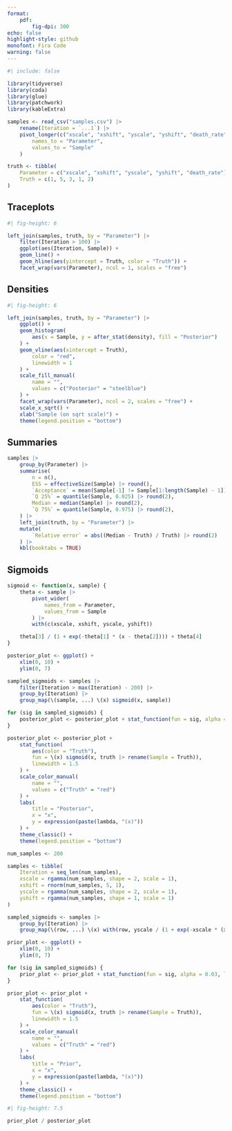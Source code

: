 ```yaml
---
format:
    pdf:
        fig-dpi: 300
echo: false
highlight-style: github
monofont: Fira Code
warning: false
---
```


```r
#| include: false

library(tidyverse)
library(coda)
library(glue)
library(patchwork)
library(kableExtra)

samples <- read_csv("samples.csv") |>
    rename(Iteration = `...1`) |>
    pivot_longer(c("xscale", "xshift", "yscale", "yshift", "death_rate"),
        names_to = "Parameter",
        values_to = "Sample"
    )

truth <- tibble(
    Parameter = c("xscale", "xshift", "yscale", "yshift", "death_rate"),
    Truth = c(1, 5, 3, 1, 2)
)
```

## Traceplots

```r
#| fig-height: 6

left_join(samples, truth, by = "Parameter") |>
    filter(Iteration > 100) |>
    ggplot(aes(Iteration, Sample)) +
    geom_line() +
    geom_hline(aes(yintercept = Truth, color = "Truth")) +
    facet_wrap(vars(Parameter), ncol = 1, scales = "free")
```

\pagebreak

## Densities

```r
#| fig-height: 6

left_join(samples, truth, by = "Parameter") |>
    ggplot() +
    geom_histogram(
        aes(x = Sample, y = after_stat(density), fill = "Posterior")
    ) +
    geom_vline(aes(xintercept = Truth),
        color = "red",
        linewidth = 1
    ) +
    scale_fill_manual(
        name = "",
        values = c("Posterior" = "steelblue")
    ) +
    facet_wrap(vars(Parameter), ncol = 2, scales = "free") +
    scale_x_sqrt() +
    xlab("Sample (on sqrt scale)") +
    theme(legend.position = "bottom")
```

\pagebreak

## Summaries

```r
samples |>
    group_by(Parameter) |>
    summarise(
        n = n(),
        ESS = effectiveSize(Sample) |> round(),
        `Acceptance` = mean(Sample[-1] != Sample[1:length(Sample) - 1]) |> round(2),
        `Q 25%` = quantile(Sample, 0.025) |> round(2),
        Median = median(Sample) |> round(2),
        `Q 75%` = quantile(Sample, 0.975) |> round(2),
    ) |>
    left_join(truth, by = "Parameter") |>
    mutate(
        `Relative error` = abs((Median - Truth) / Truth) |> round(2)
    ) |>
    kbl(booktabs = TRUE)
```

\pagebreak

## Sigmoids

```r
sigmoid <- function(x, sample) {
    theta <- sample |>
        pivot_wider(
            names_from = Parameter,
            values_from = Sample
        ) |>
        with(c(xscale, xshift, yscale, yshift))

    theta[3] / (1 + exp(-theta[1] * (x - theta[2]))) + theta[4]
}
```

```r
posterior_plot <- ggplot() +
    xlim(0, 10) +
    ylim(0, 7)

sampled_sigmoids <- samples |>
    filter(Iteration > max(Iteration) - 200) |>
    group_by(Iteration) |>
    group_map(\(sample, ...) \(x) sigmoid(x, sample))

for (sig in sampled_sigmoids) {
    posterior_plot <- posterior_plot + stat_function(fun = sig, alpha = 0.03, linewidth = 1)
}

posterior_plot <- posterior_plot +
    stat_function(
        aes(color = "Truth"),
        fun = \(x) sigmoid(x, truth |> rename(Sample = Truth)),
        linewidth = 1.5
    ) +
    scale_color_manual(
        name = "",
        values = c("Truth" = "red")
    ) +
    labs(
        title = "Posterior",
        x = "x",
        y = expression(paste(lambda, "(x)"))
    ) +
    theme_classic() +
    theme(legend.position = "bottom")
```

```r
num_samples <- 200

samples <- tibble(
    Iteration = seq_len(num_samples),
    xscale = rgamma(num_samples, shape = 2, scale = 1),
    xshift = rnorm(num_samples, 5, 1),
    yscale = rgamma(num_samples, shape = 2, scale = 1),
    yshift = rgamma(num_samples, shape = 1, scale = 1)
)

sampled_sigmoids <- samples |>
    group_by(Iteration) |>
    group_map(\(row, ...) \(x) with(row, yscale / (1 + exp(-xscale * (x - xshift))) + yshift))

prior_plot <- ggplot() +
    xlim(0, 10) +
    ylim(0, 7)

for (sig in sampled_sigmoids) {
    prior_plot <- prior_plot + stat_function(fun = sig, alpha = 0.03, linewidth = 1)
}

prior_plot <- prior_plot +
    stat_function(
        aes(color = "Truth"),
        fun = \(x) sigmoid(x, truth |> rename(Sample = Truth)),
        linewidth = 1.5
    ) +
    scale_color_manual(
        name = "",
        values = c("Truth" = "red")
    ) +
    labs(
        title = "Prior",
        x = "x",
        y = expression(paste(lambda, "(x)"))
    ) +
    theme_classic() +
    theme(legend.position = "bottom")
```

```r
#| fig-height: 7.5

prior_plot / posterior_plot
```